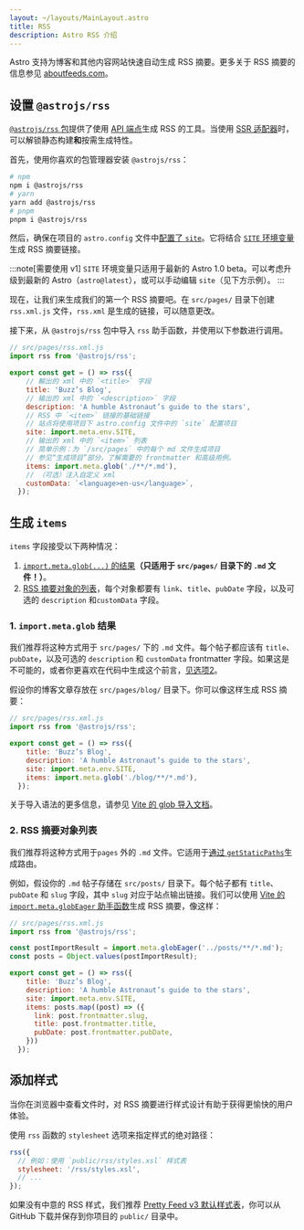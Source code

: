 ```yaml
---
layout: ~/layouts/MainLayout.astro
title: RSS
description: Astro RSS 介绍
---
```


Astro 支持为博客和其他内容网站快速自动生成 RSS 摘要。更多关于 RSS 摘要的信息参见 [aboutfeeds.com](https://aboutfeeds.com/)。

## 设置 `@astrojs/rss`

[`@astrojs/rss` 包](https://github.com/withastro/astro/tree/main/packages/astro-rss)提供了使用 [API 端点](/zh-cn/core-concepts/astro-pages/#非-html-页面)生成 RSS 的工具。当使用 [SSR 适配器](/zh-cn/guides/server-side-rendering/#启用-ssr)时，可以解锁静态构建**和**按需生成特性。

首先，使用你喜欢的包管理器安装 `@astrojs/rss`：

```bash
# npm
npm i @astrojs/rss
# yarn
yarn add @astrojs/rss
# pnpm
pnpm i @astrojs/rss
```

然后，确保在项目的 `astro.config` 文件中[配置了 `site`](/zh-cn/reference/configuration-reference/#site)。它将结合 [`SITE` 环境变量](/zh-cn/guides/environment-variables/#默认环境变量)生成 RSS 摘要链接。

:::note[需要使用 v1]
`SITE` 环境变量只适用于最新的 Astro 1.0 beta。可以考虑升级到最新的 Astro（`astro@latest`），或可以手动编辑 `site`（见下方示例）。
:::

现在，让我们来生成我们的第一个 RSS 摘要吧。在 `src/pages/` 目录下创建 `rss.xml.js` 文件，`rss.xml` 是生成的链接，可以随意更改。

接下来，从 `@astrojs/rss` 包中导入 `rss` 助手函数，并使用以下参数进行调用。

```js
// src/pages/rss.xml.js
import rss from '@astrojs/rss';

export const get = () => rss({
    // 輸出的 xml 中的 `<title>` 字段
    title: 'Buzz’s Blog',
    // 输出的 xml 中的 `<description>` 字段
    description: 'A humble Astronaut’s guide to the stars',
    // RSS 中 `<item>` 链接的基础链接
    // 站点将使用项目下 astro.config 文件中的 `site` 配置项目
    site: import.meta.env.SITE,
    // 输出的 xml 中的 `<item>` 列表
    // 简单示例：为 `/src/pages` 中的每个 md 文件生成项目
    // 参见“生成项目”部分，了解需要的 frontmatter 和高级用例。
    items: import.meta.glob('./**/*.md'),
    // （可选）注入自定义 xml
    customData: `<language>en-us</language>`,
  });
```

## 生成 `items`

`items` 字段接受以下两种情况：
1. [`import.meta.glob(...)` 的结果](#1-importmetaglob-结果)**（只适用于 `src/pages/` 目录下的 `.md` 文件！）**。
2. [RSS 摘要对象的列表](#2-rss-摘要对象列表)，每个对象都要有 `link`、`title`、`pubDate` 字段，以及可选的 `description` 和`customData` 字段。

### 1. `import.meta.glob` 结果

我们推荐将这种方式用于 `src/pages/` 下的 `.md` 文件。每个帖子都应该有 `title`、`pubDate`，以及可选的 `description` 和 `customData` frontmatter 字段。如果这是不可能的，或者你更喜欢在代码中生成这个前言，[见选项2](#2-rss-摘要对象列表)。

假设你的博客文章存放在 `src/pages/blog/` 目录下。你可以像这样生成 RSS 摘要：

```js
// src/pages/rss.xml.js
import rss from '@astrojs/rss';

export const get = () => rss({
    title: 'Buzz’s Blog',
    description: 'A humble Astronaut’s guide to the stars',
    site: import.meta.env.SITE,
    items: import.meta.glob('./blog/**/*.md'),
  });
```

关于导入语法的更多信息，请参见 [Vite 的 glob 导入文档](https://vitejs.dev/guide/features.html#glob-import)。

### 2. RSS 摘要对象列表

我们推荐将这种方式用于`pages` 外的 `.md` 文件。它适用于[通过 `getStaticPaths`](/zh-cn/reference/api-reference/#getstaticpaths)生成路由。

例如，假设你的 `.md` 帖子存储在 `src/posts/` 目录下。每个帖子都有 `title`、`pubDate` 和 `slug` 字段，其中 `slug` 对应于站点输出链接。我们可以使用 [Vite 的 `import.meta.globEager` 助手函数](https://vitejs.dev/guide/features.html#glob-import)生成 RSS 摘要，像这样：

```js
// src/pages/rss.xml.js
import rss from '@astrojs/rss';

const postImportResult = import.meta.globEager('../posts/**/*.md');
const posts = Object.values(postImportResult);

export const get = () => rss({
    title: 'Buzz’s Blog',
    description: 'A humble Astronaut’s guide to the stars',
    site: import.meta.env.SITE,
    items: posts.map((post) => ({
      link: post.frontmatter.slug,
      title: post.frontmatter.title,
      pubDate: post.frontmatter.pubDate,
    }))
  });
```

## 添加样式

当你在浏览器中查看文件时，对 RSS 摘要进行样式设计有助于获得更愉快的用户体验。

使用 `rss` 函数的 `stylesheet` 选项来指定样式的绝对路径：

```js
rss({
  // 例如：使用 `public/rss/styles.xsl` 样式表
  stylesheet: '/rss/styles.xsl',
  // ...
});
```

如果没有中意的 RSS 样式，我们推荐 [Pretty Feed v3 默认样式表](https://github.com/genmon/aboutfeeds/blob/main/tools/pretty-feed-v3.xsl)，你可以从 GitHub 下载并保存到你项目的 `public/` 目录中。
